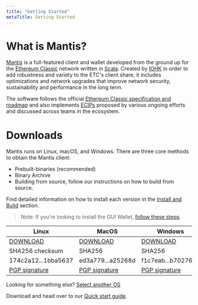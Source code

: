 ```yaml
---
title: "Getting Started"
metaTitle: Getting Started
---
```

# What is Mantis?

[Mantis](https://mantisproject.io) is a full-featured client and wallet developed from the ground up for the [Ethereum Classic](http://ethereumclassic.org/) network written in [Scala](https://www.scala-lang.org/). Created by [IOHK](http://iohk.io/) in order to add robustness and variety to the ETC's client share, it includes optimizations and network upgrades that improve network security, sustainability and performance in the long term.

The software follows the official [Ethereum Classic specification and roadmap](https://ethereumclassic.org/knowledge/roadmap) and also implements [ECIPs](https://ecips.ethereumclassic.org/) proposed by various ongoing efforts and discussed across teams in the ecosystem.

# Downloads

Mantis runs on Linux, macOS, and Windows.
There are three core methods to obtain the Mantis client:

* Prebuilt-binaries (recommended)
* Binary Archive
* Building from source, follow our instructions on how to build from source.

Find detailed information on how to install each version in the [Install and Build](#/install) section.

> Note: If you’re looking to install the GUI Wallet, [follow these steps](#/install#).

| Linux | MacOS | Windows |
| --- | --- | --- |
|  [DOWNLOAD](#) | [DOWNLOAD](#) | [DOWNLOAD](#) |
| SHA256 checksum | SHA256 | SHA256 |
| 174c2a12...1bba5637 | ed3a779...a25268d | f1c7eab...b70276a4 |
| [PGP signature](#) | [PGP signature](#) | [PGP signature](#) |

Looking for something else? [Select another OS](#)

Download and head over to our [Quick start guide](#/quick-start).
